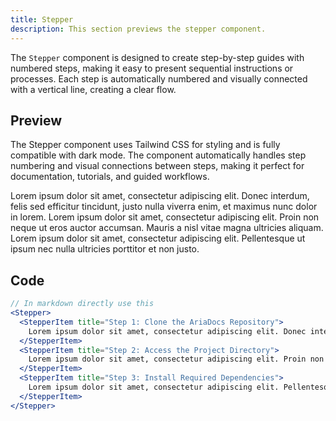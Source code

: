 ```yaml
---
title: Stepper
description: This section previews the stepper component.
---
```


The `Stepper` component is designed to create step-by-step guides with numbered steps, making it easy to present sequential instructions or processes. Each step is automatically numbered and visually connected with a vertical line, creating a clear flow. 

## Preview

The Stepper component uses Tailwind CSS for styling and is fully compatible with dark mode. The component automatically handles step numbering and visual connections between steps, making it perfect for documentation, tutorials, and guided workflows.

<Stepper>
  <StepperItem title="Step 1: Clone the AriaDocs Repository">
    Lorem ipsum dolor sit amet, consectetur adipiscing elit. Donec interdum, felis sed efficitur tincidunt, justo nulla viverra enim, et maximus nunc dolor in lorem.
  </StepperItem>
  <StepperItem title="Step 2: Access the Project Directory">
    Lorem ipsum dolor sit amet, consectetur adipiscing elit. Proin non neque ut eros auctor accumsan. Mauris a nisl vitae magna ultricies aliquam.
  </StepperItem>
  <StepperItem title="Step 3: Install Required Dependencies">
    Lorem ipsum dolor sit amet, consectetur adipiscing elit. Pellentesque ut ipsum nec nulla ultricies porttitor et non justo.
  </StepperItem>
</Stepper>

## Code

```jsx
// In markdown directly use this
<Stepper>
  <StepperItem title="Step 1: Clone the AriaDocs Repository">
    Lorem ipsum dolor sit amet, consectetur adipiscing elit. Donec interdum, felis sed efficitur tincidunt, justo nulla viverra enim, et maximus nunc dolor in lorem.
  </StepperItem>
  <StepperItem title="Step 2: Access the Project Directory">
    Lorem ipsum dolor sit amet, consectetur adipiscing elit. Proin non neque ut eros auctor accumsan. Mauris a nisl vitae magna ultricies aliquam.
  </StepperItem>
  <StepperItem title="Step 3: Install Required Dependencies">
    Lorem ipsum dolor sit amet, consectetur adipiscing elit. Pellentesque ut ipsum nec nulla ultricies porttitor et non justo.
  </StepperItem>
</Stepper>
```
